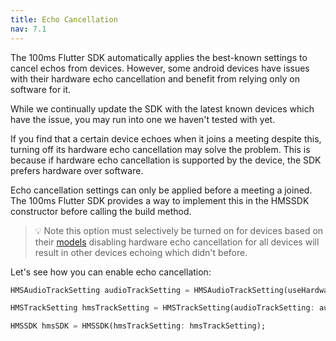 ---
title: Echo Cancellation
nav: 7.1
---

The 100ms Flutter SDK automatically applies the best-known settings to cancel echos from devices. However, some android devices have issues with their hardware echo cancellation and benefit from relying only on software for it.

While we continually update the SDK with the latest known devices which have the issue, you may run into one we haven't tested with yet.

If you find that a certain device echoes when it joins a meeting despite this, turning off its hardware echo cancellation may solve the problem. This is because if hardware echo cancellation is supported by the device, the SDK prefers hardware over software.

Echo cancellation settings can only be applied before a meeting a joined. The 100ms Flutter SDK provides a way to implement this in the HMSSDK constructor before calling the build method.

> 💡 Note this option must selectively be turned on for devices based on their [models](https://developer.android.com/reference/android/os/Build#MODEL) disabling hardware echo cancellation for all devices will result in other devices echoing which didn't before.

Let's see how you can enable echo cancellation:

```dart
HMSAudioTrackSetting audioTrackSetting = HMSAudioTrackSetting(useHardwareAcousticEchoCanceler:false);

HMSTrackSetting hmsTrackSetting = HMSTrackSetting(audioTrackSetting: audioTrackSetting);

HMSSDK hmsSDK = HMSSDK(hmsTrackSetting: hmsTrackSetting);
```
